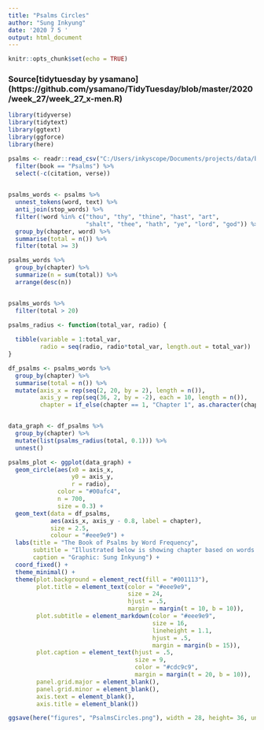 ```yaml
---
title: "Psalms Circles"
author: "Sung Inkyung"
date: '2020 7 5 '
output: html_document
---
```


```r
knitr::opts_chunk$set(echo = TRUE)
```
### Source[tidytuesday by ysamano] (https://github.com/ysamano/TidyTuesday/blob/master/2020/week_27/week_27_x-men.R)
```r
library(tidyverse)
library(tidytext)
library(ggtext)
library(ggforce)
library(here)

```


```r
psalms <- readr::read_csv("C:/Users/inkyscope/Documents/projects/data/bible_kjv_new.csv") %>% 
  filter(book == "Psalms") %>% 
  select(-c(citation, verse))
     

psalms_words <- psalms %>%
  unnest_tokens(word, text) %>%
  anti_join(stop_words) %>%
  filter(!word %in% c("thou", "thy", "thine", "hast", "art",
                      "shalt", "thee", "hath", "ye", "lord", "god")) %>% 
  group_by(chapter, word) %>% 
  summarise(total = n()) %>% 
  filter(total >= 3)

psalms_words %>% 
  group_by(chapter) %>% 
  summarize(n = sum(total)) %>% 
  arrange(desc(n))


psalms_words %>% 
  filter(total > 20)

```


```r
psalms_radius <- function(total_var, radio) {
  
  tibble(variable = 1:total_var,
         radio = seq(radio, radio*total_var, length.out = total_var))
}

df_psalms <- psalms_words %>% 
  group_by(chapter) %>% 
  summarise(total = n()) %>% 
  mutate(axis_x = rep(seq(2, 20, by = 2), length = n()),
         axis_y = rep(seq(36, 2, by = -2), each = 10, length = n()),
         chapter = if_else(chapter == 1, "Chapter 1", as.character(chapter)))


data_graph <- df_psalms %>% 
  group_by(chapter) %>% 
  mutate(list(psalms_radius(total, 0.1))) %>% 
  unnest()
```


```r
psalms_plot <- ggplot(data_graph) +
  geom_circle(aes(x0 = axis_x,
                  y0 = axis_y,
                  r = radio),
              color = "#00afc4",
              n = 700,
              size = 0.3) +
  geom_text(data = df_psalms,
            aes(axis_x, axis_y - 0.8, label = chapter),
            size = 2.5, 
            colour = "#eee9e9") +
  labs(title = "The Book of Psalms by Word Frequency",
       subtitle = "Illustrated below is showing chapter based on words frequency appeared more than 3 times.<br> Unsurprisingly chapter 119 has the highest number of words, followed by 78, 89, 18, 37, 68,<br>107, 136, 105, 106. As well, chapter 119 includes the most repeated words, followed by<br>chapter 136 including **endureth** and **mercy**. In the chapter 119, **commandments**,<br>**law**, **precepts**, **statutes**, **testimonies** appear more then 20 times and<br>**word** repeats 38 times.",
       caption = "Graphic: Sung Inkyung") +
  coord_fixed() +
  theme_minimal() +
  theme(plot.background = element_rect(fill = "#001113"),
        plot.title = element_text(color = "#eee9e9",
                                  size = 24,
                                  hjust = .5,
                                  margin = margin(t = 10, b = 10)),
        plot.subtitle = element_markdown(color = "#eee9e9",
                                         size = 16,
                                         lineheight = 1.1,
                                         hjust = .5,
                                         margin = margin(b = 15)),
        plot.caption = element_text(hjust = .5,
                                    size = 9,
                                    color = "#cdc9c9",
                                    margin = margin(t = 20, b = 10)),
        panel.grid.major = element_blank(),
        panel.grid.minor = element_blank(),
        axis.text = element_blank(),
        axis.title = element_blank())

ggsave(here("figures", "PsalmsCircles.png"), width = 28, height= 36, units = "cm")

```

